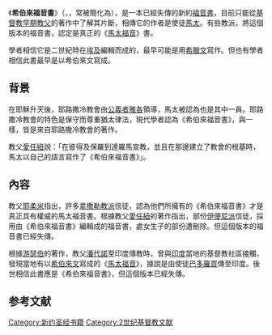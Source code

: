 《'''希伯來福音書'''》（{{lang-el|τὸ καθ' Ἑβραίους εὐαγγέλιον}}，{{lang-en|Gospel according to the Hebrews}}，常被簡化為{{lang|en|Gospel of the Hebrew}}），是一本已經失傳的新約[[福音书|福音書]]，目前只能從[[教父_(基督教歷史)|基督教早期教父]]的著作中了解其片斷，相傳它的作者是使徒[[馬太|馬太]]。有些教派，將這個版本的福音書，認定是真正的《[[馬太福音|馬太福音]]》書。

學者相信它是二世紀時在[[埃及|埃及]]編輯而成的，最早可能是用[[希腊语|希臘文]]寫作。但也有學者相信此書最早是以希伯來文寫成。

== 背景 ==
在耶穌升天後，耶路撒冷教會由[[公義者雅各|公義者雅各]]領導，馬太被認為也是其中一員。耶路撒冷教會的特色是保守而尊重猶太律法，現代學者認為《希伯來福音書》，與{{link-en|拿撒勒人福音書|Gospel of the Nazarenes}}一樣，皆是來自耶路撒冷教會的著作。

教父[[愛任紐|愛任紐]]說：「在彼得及保羅到達羅馬宣教，並且在那邊建立了教會的根基時，馬太以自己的語言寫作了《希伯來福音書》」。

== 內容 ==
教父[[耶柔米|耶柔米]]指出，許多[[拿撒勒教派|拿撒勒教派]]信徒，認為他們所擁有的《希伯來福音書》才是真正具有權威的馬太福音書。根據教父[[愛任紐|愛任紐]]的著作指出，部份[[伊便尼派|伊便尼派]]信徒，採用由《希伯來福音書》編輯成的福音書，處女生子的部份遭刪除。但這個版本的福音書已經失傳。

根據[[該撒利亞的優西比烏|游瑟伯]]的著作，教父[[潘代諾|潘代諾]]至印度傳教時，曾與[[印度|印度]]當地的基督教社區接觸，發現當地有以[[希伯来语|希伯來文]]寫成的《[[馬太福音|馬太福音]]》，據說是由使徒[[巴多罗买|巴多羅買]]傳至印度。後世相信此書應是《希伯來福音書》，但這個版本已經失傳。

== 参考文献 ==
{{Reflist}}

{{DEFAULTSORT:Gospel of the Hebrew}}
[[Category:新约圣经书籍|Category:新约圣经书籍]]
[[Category:2世纪基督教文献|Category:2世纪基督教文献]]